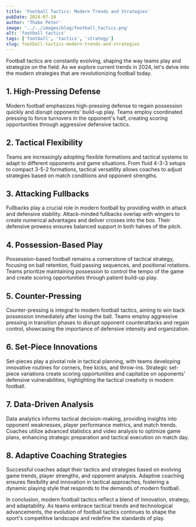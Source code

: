 ```yaml
---
title: 'Football Tactics: Modern Trends and Strategies'
pubDate: 2024-07-10
author: 'Thabo Peter'
image: '../../images/blog/football_tactics.png'
alt: 'football tactics'
tags: ['football', 'tactics', 'strategy']
slug: football-tactics-modern-trends-and-strategies
---
```


Football tactics are constantly evolving, shaping the way teams play and strategize on the field. As we explore current trends in 2024, let's delve into the modern strategies that are revolutionizing football today.

## **1. High-Pressing Defense**

Modern football emphasizes high-pressing defense to regain possession quickly and disrupt opponents' build-up play. Teams employ coordinated pressing to force turnovers in the opponent's half, creating scoring opportunities through aggressive defensive tactics.

## **2. Tactical Flexibility**

Teams are increasingly adopting flexible formations and tactical systems to adapt to different opponents and game situations. From fluid 4-3-3 setups to compact 3-5-2 formations, tactical versatility allows coaches to adjust strategies based on match conditions and opponent strengths.

## **3. Attacking Fullbacks**

Fullbacks play a crucial role in modern football by providing width in attack and defensive stability. Attack-minded fullbacks overlap with wingers to create numerical advantages and deliver crosses into the box. Their defensive prowess ensures balanced support in both halves of the pitch.

## **4. Possession-Based Play**

Possession-based football remains a cornerstone of tactical strategy, focusing on ball retention, fluid passing sequences, and positional rotations. Teams prioritize maintaining possession to control the tempo of the game and create scoring opportunities through patient build-up play.

## **5. Counter-Pressing**

Counter-pressing is integral to modern football tactics, aiming to win back possession immediately after losing the ball. Teams employ aggressive pressing in transition phases to disrupt opponent counterattacks and regain control, showcasing the importance of defensive intensity and organization.

## **6. Set-Piece Innovations**

Set-pieces play a pivotal role in tactical planning, with teams developing innovative routines for corners, free kicks, and throw-ins. Strategic set-piece variations create scoring opportunities and capitalize on opponents' defensive vulnerabilities, highlighting the tactical creativity in modern football.

## **7. Data-Driven Analysis**

Data analytics informs tactical decision-making, providing insights into opponent weaknesses, player performance metrics, and match trends. Coaches utilize advanced statistics and video analysis to optimize game plans, enhancing strategic preparation and tactical execution on match day.

## **8. Adaptive Coaching Strategies**

Successful coaches adapt their tactics and strategies based on evolving game trends, player strengths, and opponent analysis. Adaptive coaching ensures flexibility and innovation in tactical approaches, fostering a dynamic playing style that responds to the demands of modern football.

In conclusion, modern football tactics reflect a blend of innovation, strategy, and adaptability. As teams embrace tactical trends and technological advancements, the evolution of football tactics continues to shape the sport's competitive landscape and redefine the standards of play.

